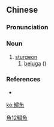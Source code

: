 {{also|鲟鱼}}
==Chinese==
{{zh-forms|s=鲟鱼}}

===Pronunciation===
{{zh-pron
|m=xúnyú
|cat=n
}}

===Noun===
{{zh-noun}}

# [[sturgeon]]
## [[beluga]] ({{taxlink|Huso huso|species|noshow=1}})

===References===
* {{cite-web
|url=http://baike.baidu.com/view/228927.htm
|title=鲟鱼
|work=Baidu online Encyclopedia
|language=Mandarin
|accessdate=2007-12-18}}

[[Category:zh:Fish|魚12鱘魚]]

[[ko:鱘魚]]